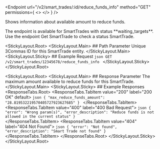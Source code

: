 
<Endpoint
  url="/v2/smart_trades/:id/reduce_funds_info"
  method="GET"
  permissions={
    <>
      <Permission title="Permission" description="SMART_TRADES_WRITE" />
      <Permission title="Security" description="SIGNED" />
    </>
  }
/>

Shows information about available amount to reduce funds.


<Informer variant="info">
 The endpoint is available for SmartTrades with status **waiting_targets**. Use the endpoint Get SmartTrade to check a status SmartTrade.
</Informer>


<StickyLayout.Root>
        <StickyLayout.Main>
        ## Path Parameter
        <ApiParam name='id' type='integer' id="id" required>
        Unique 3Commas ID for this SmartTrade entity.
        </ApiParam>
        </StickyLayout.Main>
        <StickyLayout.Sticky>
        ## Example Request
        ```json
        GET /v2/smart_trades/12345678/reduce_funds_info
        ```
        </StickyLayout.Sticky>
</StickyLayout.Root>

<StickyLayout.Root>
    <StickyLayout.Main>
      ## Response Parameter
      <ApiParam name='max_reduce_funds_amount' type='string' id="max_reduce_funds_amount" required>
        The maximum amount available to reduce funds for this SmartTrade.
        </ApiParam>
    </StickyLayout.Main>
    <StickyLayout.Sticky>
        ## Example Responses
        <ResponseTabs.Root>
        <ResponseTabs.TabItem value="200" label="200 OK" default>
        ```json
            {
            "max_reduce_funds_amount": "28.819532219570405727923627685"
            }
            ```
        </ResponseTabs.TabItem>
        <ResponseTabs.TabItem value="400" label="400 Bad Request">
            ```json
            {
                "error": "Wrong param(s)",
                "error_description": "Reduce funds is not allowed in the current status"
            }
            ```       
        </ResponseTabs.TabItem>
        <ResponseTabs.TabItem value="404" label="404 Not Found">
            ```json
            {
                "error": "Not found",
                "error_description": "Smart Trade not found"
            }
            ```
        </ResponseTabs.TabItem>
</ResponseTabs.Root>
</StickyLayout.Sticky>
</StickyLayout.Root>